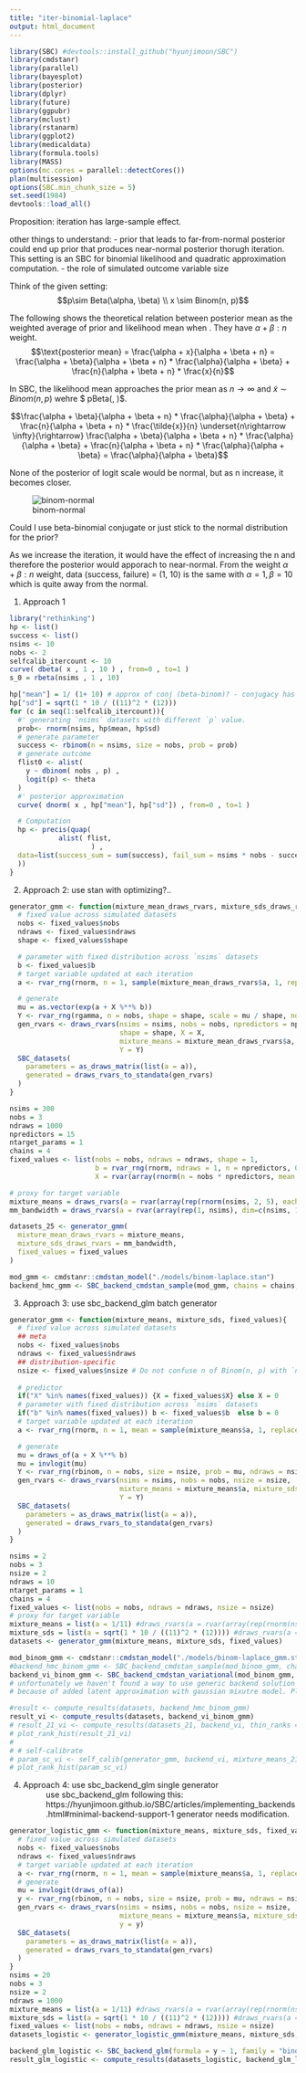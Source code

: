 ```yaml
---
title: "iter-binomial-laplace"
output: html_document
---
```


```r
library(SBC) #devtools::install_github("hyunjimoon/SBC")
library(cmdstanr)
library(parallel)
library(bayesplot)
library(posterior)
library(dplyr)
library(future)
library(ggpubr)
library(mclust)
library(rstanarm)
library(ggplot2)
library(medicaldata)
library(formula.tools)
library(MASS)
options(mc.cores = parallel::detectCores())
plan(multisession)
options(SBC.min_chunk_size = 5)
set.seed(1984)
devtools::load_all()
```
Proposition: iteration has large-sample effect.

other things to understand:
- prior that leads to far-from-normal posterior could end up prior that produces near-normal posterior thorugh iteration. This setting is an SBC for binomial likelihood and quadratic approximation computation.
- the role of simulated outcome variable size

Think of the given setting:
$$p\sim Beta(\alpha, \beta) \\
x \sim Binom(n, p)$$

The following shows the theoretical relation between posterior mean as the weighted average of prior and likelihood mean when . They have $\alpha + \beta: n$ weight. 
$$\text{posterior mean} = \frac{\alpha + x}{\alpha + \beta + n} = \frac{\alpha + \beta}{\alpha + \beta + n} * \frac{\alpha}{\alpha + \beta} + \frac{n}{\alpha + \beta + n} * \frac{x}{n}$$

In SBC, the likelihood mean approaches the prior mean as $n \rightarrow \infty$ and $\tilde{x} \sim Binom(n, p)$ wehre $ p\sim Beta(\alpha, \beta)$.

$$\frac{\alpha + \beta}{\alpha + \beta + n} * \frac{\alpha}{\alpha + \beta} + \frac{n}{\alpha + \beta + n} * \frac{\tilde{x}}{n} \underset{n\rightarrow \infty}{\rightarrow}  \frac{\alpha + \beta}{\alpha + \beta + n} * \frac{\alpha}{\alpha + \beta} + \frac{n}{\alpha + \beta + n} * \frac{\alpha}{\alpha + \beta} = \frac{\alpha}{\alpha + \beta}$$ 

None of the posterior of logit scale would be normal, but as n increase, it becomes closer.

![binom-normal](./resources/binom-normal.png)

Could I use beta-binomial conjugate or just stick to the normal distribution for the prior?

As we increase the iteration, it would have the effect of increasing the n and therefore the posterior would apporach to near-normal.
From the weight $\alpha + \beta: n$ weight, data (success, failure) = (1, 10) is the same with $\alpha =1, \beta = 10$ which is quite away from the normal.

1. Approach 1
```r
library("rethinking")
hp <- list()
success <- list()
nsims <- 10
nobs <- 2
selfcalib_itercount <- 10
curve( dbeta( x , 1 , 10 ) , from=0 , to=1 )
s_0 = rbeta(nsims , 1 , 10)

hp["mean"] = 1/ (1+ 10) # approx of conj (beta-binom)? - conjugacy has recurrence (lock-in effect) while non-conjugacy is transient)
hp["sd"] = sqrt(1 * 10 / ((11)^2 * (12)))
for (c in seq(1:selfcalib_itercount)){
  #' generating `nsims` datasets with different `p` value.
  prob<- rnorm(nsims, hp$mean, hp$sd)
  # generate parameter
  success <- rbinom(n = nsims, size = nobs, prob = prob)
  # generate outcome
  flist0 <- alist(
    y ~ dbinom( nobs , p) ,
    logit(p) <- theta
  )
  #' posterior approximation
  curve( dnorm( x , hp["mean"], hp["sd"]) , from=0 , to=1 )

  # Computation
  hp <- precis(quap(
            alist( flist,
                    ) , 
  data=list(success_sum = sum(success), fail_sum = nsims * nobs - success_sum)
  ))
}
```

2. Approach 2: use stan with optimizing?..
```r
generator_gmm <- function(mixture_mean_draws_rvars, mixture_sds_draws_rvars, fixed_values){
  # fixed value across simulated datasets
  nobs <- fixed_values$nobs
  ndraws <- fixed_values$ndraws
  shape <- fixed_values$shape

  # parameter with fixed distribution across `nsims` datasets
  b <- fixed_values$b 
  # target variable updated at each iteration
  a <- rvar_rng(rnorm, n = 1, sample(mixture_mean_draws_rvars$a, 1, replace=TRUE), sd=mixture_sds_draws_rvars$a)

  # generate
  mu = as.vector(exp(a + X %**% b))
  Y <- rvar_rng(rgamma, n = nobs, shape = shape, scale = mu / shape, ndraws = nsims)
  gen_rvars <- draws_rvars(nsims = nsims, nobs = nobs, npredictors = npredictors, 
                           shape = shape, X = X, 
                           mixture_means = mixture_mean_draws_rvars$a, mm_bandwidth = mixture_sds_draws_rvars$a, 
                           Y = Y)
  SBC_datasets(
    parameters = as_draws_matrix(list(a = a)), 
    generated = draws_rvars_to_standata(gen_rvars)
  )
}

nsims = 300
nobs = 3
ndraws = 1000
npredictors = 15
ntarget_params = 1
chains = 4
fixed_values <- list(nobs = nobs, ndraws = ndraws, shape = 1, 
                     b = rvar_rng(rnorm, ndraws = 1, n = npredictors, 0, 1), 
                     X = rvar(array(rnorm(n = nobs * npredictors, mean = 1, sd = 1), dim = c(1, nobs, npredictors))))

# proxy for target variable
mixture_means = draws_rvars(a = rvar(array(rep(rnorm(nsims, 2, 5), each = nsims), dim = c(nsims, nsims))))
mm_bandwidth = draws_rvars(a = rvar(array(rep(1, nsims), dim=c(nsims, 1))))

datasets_25 <- generator_gmm(
  mixture_mean_draws_rvars = mixture_means,
  mixture_sds_draws_rvars = mm_bandwidth,
  fixed_values = fixed_values
)

mod_gmm <- cmdstanr::cmdstan_model("./models/binom-laplace.stan")
backend_hmc_gmm <- SBC_backend_cmdstan_sample(mod_gmm, chains = chains, iter_sampling = ndraws / chains)
```

3. Approach 3: use sbc_backend_glm batch generator
```r
generator_gmm <- function(mixture_means, mixture_sds, fixed_values){
  # fixed value across simulated datasets
  ## meta
  nobs <- fixed_values$nobs
  ndraws <- fixed_values$ndraws
  ## distribution-specific
  nsize <- fixed_values$nsize # Do not confuse n of Binom(n, p) with `nobs`
  
  # predictor
  if("X" %in% names(fixed_values)) {X = fixed_values$X} else X = 0
  # parameter with fixed distribution across `nsims` datasets
  if("b" %in% names(fixed_values)) b <- fixed_values$b  else b = 0
  # target variable updated at each iteration
  a <- rvar_rng(rnorm, n = 1, mean = sample(mixture_means$a, 1, replace=TRUE), sd=mixture_sds$a, ndraws = nsims)

  # generate
  mu = draws_of(a + X %**% b)
  mu = invlogit(mu)
  Y <- rvar_rng(rbinom, n = nobs, size = nsize, prob = mu, ndraws = nsims) 
  gen_rvars <- draws_rvars(nsims = nsims, nobs = nobs, nsize = nsize,
                           mixture_means = mixture_means$a, mixture_sds = mixture_sds$a, 
                           Y = Y)
  SBC_datasets(
    parameters = as_draws_matrix(list(a = a)), 
    generated = draws_rvars_to_standata(gen_rvars)
  )
}

nsims = 2
nobs = 3
nsize = 2
ndraws = 10
ntarget_params = 1
chains = 4
fixed_values <- list(nobs = nobs, ndraws = ndraws, nsize = nsize)
# proxy for target variable
mixture_means = list(a = 1/11) #draws_rvars(a = rvar(array(rep(rnorm(nsims, 0.1, 1), each = nsims), dim = c(nsims, nsims))))
mixture_sds = list(a = sqrt(1 * 10 / ((11)^2 * (12)))) #draws_rvars(a = rvar(array(rep(1, nsims), dim=c(nsims, 1))))
datasets <- generator_gmm(mixture_means, mixture_sds, fixed_values) 

mod_binom_gmm <- cmdstanr::cmdstan_model("./models/binom-laplace_gmm.stan")
#backend_hmc_binom_gmm <- SBC_backend_cmdstan_sample(mod_binom_gmm, chains = chains, iter_sampling = ndraws / chains)
backend_vi_binom_gmm <- SBC_backend_cmdstan_variational(mod_binom_gmm, output_samples = ndraws, algorithm = "fullrank")
# unfortunately we haven't found a way to use generic backend solution such as backend_logistic <- SBC_backend_glm(formula = y ~ 1, family = "binomial") 
# because of added latent approximation with gaussian mixutre model. Please let me know if you do know how.

#result <- compute_results(datasets, backend_hmc_binom_gmm)
result_vi <- compute_results(datasets, backend_vi_binom_gmm)
# result_21_vi <- compute_results(datasets_21, backend_vi, thin_ranks = 1)
# plot_rank_hist(result_21_vi)
# 
# # self-calibrate
# param_sc_vi <- self_calib(generator_gmm, backend_vi, mixture_means_21, mm_bandwidth, nsims_fn = function(...){nsims}, thin = 1, fixed_generator_args = list(fixed_values = fixed_values))
# plot_rank_hist(param_sc_vi)
```


4. Approach 4: use sbc_backend_glm single generator
: use sbc_backend_glm following this: https://hyunjimoon.github.io/SBC/articles/implementing_backends.html#minimal-backend-support-1
generator needs modification.
```r
generator_logistic_gmm <- function(mixture_means, mixture_sds, fixed_values){
  # fixed value across simulated datasets
  nobs <- fixed_values$nobs
  ndraws <- fixed_values$ndraws
  # target variable updated at each iteration
  a <- rvar_rng(rnorm, n = 1, mean = sample(mixture_means$a, 1, replace=TRUE), sd=mixture_sds$a, ndraws = nsims)
  # generate
  mu = invlogit(draws_of(a))
  y <- rvar_rng(rbinom, n = nobs, size = nsize, prob = mu, ndraws = nsims) 
  gen_rvars <- draws_rvars(nsims = nsims, nobs = nobs, nsize = nsize,
                           mixture_means = mixture_means$a, mixture_sds = mixture_sds$a, 
                           y = y)
  SBC_datasets(
    parameters = as_draws_matrix(list(a = a)), 
    generated = draws_rvars_to_standata(gen_rvars)
  )
}
nsims = 20
nobs = 3
nsize = 2
ndraws = 1000
mixture_means = list(a = 1/11) #draws_rvars(a = rvar(array(rep(rnorm(nsims, 0.1, 1), each = nsims), dim = c(nsims, nsims))))
mixture_sds = list(a = sqrt(1 * 10 / ((11)^2 * (12)))) #draws_rvars(a = rvar(array(rep(1, nsims), dim=c(nsims, 1))))
fixed_values <- list(nobs = nobs, ndraws = ndraws, nsize = nsize)
datasets_logistic <- generator_logistic_gmm(mixture_means, mixture_sds, fixed_values) 

backend_glm_logistic <- SBC_backend_glm(formula = y ~ 1, family = "binomial") 
result_glm_logistic <- compute_results(datasets_logistic, backend_glm_logistic)
```
